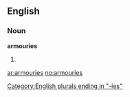 ==English==

===Noun===
'''armouries'''

# {{British}} {{plural of|[[armoury]]}}

[[Category:English plurals ending in "-ies"]]

[[ar:armouries]]
[[no:armouries]]